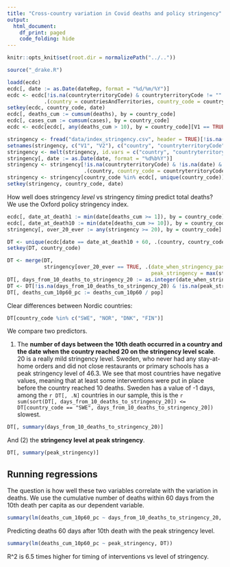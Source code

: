 ```yaml
---
title: "Cross-country variation in Covid deaths and policy stringency"
output:
  html_document:
    df_print: paged
    code_folding: hide
---
```


```r
knitr::opts_knit$set(root.dir = normalizePath("../.."))
```

```r
source("_drake.R")
```


```r
loadd(ecdc)
ecdc[, date := as.Date(dateRep, format = "%d/%m/%Y")]
ecdc <- ecdc[!is.na(countryterritoryCode) & countryterritoryCode != "" & !is.na(date),
            .(country = countriesAndTerritories, country_code = countryterritoryCode, date, cases, deaths, pop = popData2018)]
setkey(ecdc, country_code, date)
ecdc[, deaths_cum := cumsum(deaths), by = country_code]
ecdc[, cases_cum := cumsum(cases), by = country_code]
ecdc <- ecdc[ecdc[, any(deaths_cum > 10), by = country_code][V1 == TRUE, .(country_code)], on = "country_code"]

stringency <- fread("data/index_stringency.csv", header = TRUE)[!is.na(V2) & V2 != ""]
setnames(stringency, c("V1", "V2"), c("country", "countryterritoryCode"))
stringency <- melt(stringency, id.vars = c("country", "countryterritoryCode"), variable.name = "date", value.name = "stringency")
stringency[, date := as.Date(date, format = "%d%b%Y")]
stringency <- stringency[!is.na(countryterritoryCode) & !is.na(date) & !(stringency %in% c(".", "", NA_character_)),
                         .(country, country_code = countryterritoryCode, date, stringency = as.numeric(stringency))]
stringency <- stringency[country_code %in% ecdc[, unique(country_code)]]
setkey(stringency, country_code, date)
```

How well does stringency *level* vs stringency *timing* predict total deaths? We use the Oxford policy stringency index.

```r
ecdc[, date_at_death1 := min(date[deaths_cum >= 1]), by = country_code]
ecdc[, date_at_death10 := min(date[deaths_cum >= 10]), by = country_code]
stringency[, over_20_ever := any(stringency >= 20), by = country_code]

DT <- unique(ecdc[date == date_at_death10 + 60, .(country, country_code, date_at_death10, deaths_cum_10p60 = deaths_cum, pop)], by = "country_code")
setkey(DT, country_code)

DT <- merge(DT,
            stringency[over_20_ever == TRUE, .(date_when_stringency_passed_20 = min(date[stringency >= 20], na.rm = TRUE),
                                               peak_stringency = max(stringency, na.rm = TRUE)), by = country_code])
DT[, days_from_10_deaths_to_stringency_20 := as.integer(date_when_stringency_passed_20 - date_at_death10)]
DT <- DT[!is.na(days_from_10_deaths_to_stringency_20) & !is.na(peak_stringency)]
DT[, deaths_cum_10p60_pc := deaths_cum_10p60 / pop]
```

Clear differences between Nordic countries:

```r
DT[country_code %in% c("SWE", "NOR", "DNK", "FIN")]
```

We compare two predictors.

(1) The **number of days between the 10th death occurred in a country and the date when the country reached 20 on the stringency level scale**. 20 is a really mild stringency level. Sweden, who never had any stay-at-home orders and did not close restaurants or primary schools has a peak stringency level of 46.3. We see that most countries have negative values, meaning that at least some interventions were put in place before the country reached 10 deaths. Sweden has a value of -1 days, among the `r DT[, .N]` countries in our sample, this is the `r sum(sort(DT[, days_from_10_deaths_to_stringency_20]) <= DT[country_code == "SWE", days_from_10_deaths_to_stringency_20])` slowest.

```r
DT[, summary(days_from_10_deaths_to_stringency_20)]
```

And (2) the **stringency level at peak stringency**.

```r
DT[, summary(peak_stringency)]
```


## Running regressions

The question is how well these two variables correlate with the variation in deaths. We use the cumulative number of deaths within 60 days from the 10th death per capita as our dependent variable.

```r
summary(lm(deaths_cum_10p60_pc ~ days_from_10_deaths_to_stringency_20, DT))
```

Predicting deaths 60 days after 10th death with the peak stringency level.

```r
summary(lm(deaths_cum_10p60_pc ~ peak_stringency, DT))
```

R^2 is 6.5 times higher for timing of interventions vs level of stringency.




